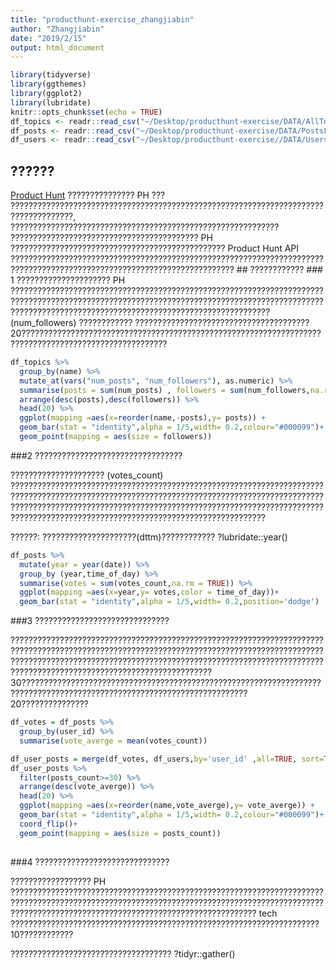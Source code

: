 ```yaml
---
title: "producthunt-exercise_zhangjiabin"
author: "Zhangjiabin"
date: "2019/2/15"
output: html_document
---
```


```r
library(tidyverse)
library(ggthemes)
library(ggplot2)
library(lubridate)
knitr::opts_chunk$set(echo = TRUE)
df_topics <- readr::read_csv("~/Desktop/producthunt-exercise/DATA/AllTopics.csv")
df_posts <- readr::read_csv("~/Desktop/producthunt-exercise/DATA/PostsForAnalysis.csv")
df_users <- readr::read_csv("~/Desktop/producthunt-exercise//DATA/UsersForAnalysis.csv")
```

## ??????
[Product Hunt](https://www.producthunt.com) ??????????????? PH ??? ????????????????????????????????????????????????????????????????????????????????????, ???????????????????????????????????????????????????????????? ?????????????????????????????????????????? PH ???????????????????????????????????????????????? Product Hunt API ????????????????????????????????????????????????????????????????????????????????????????????????????????????????????????
## ????????????
### 1 ?????????????????????
PH ?????????????????????????????????????????????????????????????????????????????????????????????????????????????????????????????????????????????????????????????????????????????????????????????????????? (num_followers) ???????????? ???????????????????????????????????????20??????????????????????????????????????????????????????????????????????????????????????????????????????

```r

df_topics %>% 
  group_by(name) %>% 
  mutate_at(vars("num_posts", "num_followers"), as.numeric) %>%
  summarise(posts = sum(num_posts) , followers = sum(num_followers,na.rm = TRUE)) %>% 
  arrange(desc(posts),desc(followers)) %>% 
  head(20) %>% 
  ggplot(mapping =aes(x=reorder(name,-posts),y= posts)) +
  geom_bar(stat = "identity",alpha = 1/5,width= 0.2,colour="#000099")+
  geom_point(mapping = aes(size = followers))

```

###2 ?????????????????????????????????

????????????????????? (votes_count) ???????????????????????????????????????????????????????????????????????????????????????????????????????????????????????????????????????????????????????????????????????????????????????????????????????????????????????????????????????????????????????????????????????????

??????: ?????????????????????(dttm)???????????? ?lubridate::year()
```r
df_posts %>% 
  mutate(year = year(date)) %>% 
  group_by (year,time_of_day) %>% 
  summarise(votes = sum(votes_count,na.rm = TRUE)) %>% 
  ggplot(mapping =aes(x=year,y= votes,color = time_of_day))+
  geom_bar(stat = "identity",alpha = 1/5,width= 0.2,position='dodge')

```
###3 ??????????????????????????????

???????????????????????????????????????????????????????????????????????????????????????????????????????????????????????????????????????????????????????????????????????????????????????????????????????????????????????????????????????????????????????????????30????????????????????????????????????????????????????????????????????????????????????????????????????????????????????????20???????????????


```r
df_votes = df_posts %>% 
  group_by(user_id) %>% 
  summarise(vote_averge = mean(votes_count))

df_user_posts = merge(df_votes, df_users,by='user_id' ,all=TRUE, sort=TRUE)
df_user_posts %>% 
  filter(posts_count>=30) %>% 
  arrange(desc(vote_averge)) %>% 
  head(20) %>% 
  ggplot(mapping =aes(x=reorder(name,vote_averge),y= vote_averge)) +
  geom_bar(stat = "identity",alpha = 1/5,width= 0.2,colour="#000099")+
  coord_flip()+
  geom_point(mapping = aes(size = posts_count))
  

```
###4 ??????????????????????????????

?????????????????? PH ??????????????????????????????????????????????????????????????????????????????????????????????????????????????????????????????????????????????????????????????????????????????????????????????????? tech ?????????????????????????????????????????????????????????????????????10????????????

???????????????????????????????????? ?tidyr::gather()
```r

```



